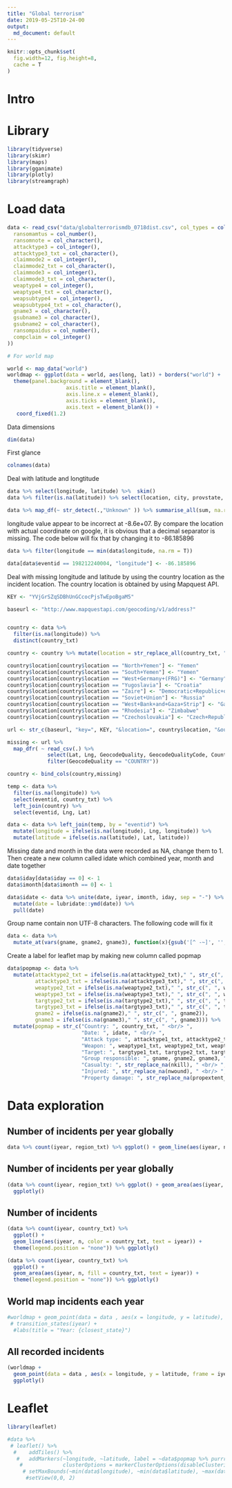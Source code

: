 ```yaml
---
title: "Global terrorism"
date: 2019-05-25T10-24-00
output: 
  md_document: default
---
```


```r
knitr::opts_chunk$set(
  fig.width=12, fig.height=8,
  cache = T
)

```

# Intro

# Library

```r
library(tidyverse)
library(skimr)
library(maps)
library(gganimate)
library(plotly)
library(streamgraph)
```

# Load data

```r
data <- read_csv("data/globalterrorismdb_0718dist.csv", col_types = cols(
  ransomamtus = col_number(),
  ransomnote = col_character(),
  attacktype3 = col_integer(),
  attacktype3_txt = col_character(),
  claimmode2 = col_integer(),
  claimmode2_txt = col_character(),
  claimmode3 = col_integer(),
  claimmode3_txt = col_character(),
  weaptype4 = col_integer(),
  weaptype4_txt = col_character(),
  weapsubtype4 = col_integer(),
  weapsubtype4_txt = col_character(),
  gname3 = col_character(),
  gsubname3 = col_character(),
  gsubname2 = col_character(),
  ransompaidus = col_number(),
  compclaim = col_integer()
))

# For world map

world <- map_data("world")
worldmap <- ggplot(data = world, aes(long, lat)) + borders("world") +
  theme(panel.background = element_blank(),
                   axis.title = element_blank(),
                   axis.line.x = element_blank(),
                   axis.ticks = element_blank(),
                   axis.text = element_blank()) +
   coord_fixed(1.2)


```

Data dimensions

```r
dim(data)
```

First glance

```r
colnames(data)
```


Deal with latitude and longtitude
```r
data %>% select(longitude, latitude) %>%  skim()
data %>% filter(is.na(latitude)) %>% select(location, city, provstate, country_txt, specificity) %>% filter(is.na(specificity))

data %>% map_df(~ str_detect(.,"Unknown" )) %>% summarise_all(sum, na.rm = TRUE)
```

longitude value appear to be incorrect at -8.6e+07. By compare the location with actual coordinate on google, it is obvious that a decimal separator is missing. The code below will fix that by changing it to -86.185896

```r
data %>% filter(longitude == min(data$longitude, na.rm = T))

data[data$eventid == 198212240004, "longitude"] <- -86.185896

```

Deal with missing longitude and latitude by using the country location as the incident location. The country location is obtained by using Mapquest API. 

```r
KEY <- "YVjGrSZqSDBhUnGCcocPjsTwEpoBgaM5"
```



```r

baseurl <- "http://www.mapquestapi.com/geocoding/v1/address?"


country <- data %>%  
  filter(is.na(longitude)) %>% 
  distinct(country_txt) 

country <- country %>% mutate(location = str_replace_all(country_txt, " ", "+"))

country$location[country$location == "North+Yemen"] <- "Yemen"
country$location[country$location == "South+Yemen"] <- "Yemen"
country$location[country$location == "West+Germany+(FRG)"] <- "Germany"
country$location[country$location == "Yugoslavia"] <- "Croatia"
country$location[country$location == "Zaire"] <- "Democratic+Republic+of+the+Congo"
country$location[country$location == "Soviet+Union"] <- "Russia"
country$location[country$location == "West+Bank+and+Gaza+Strip"] <- "Gaza+Strip"
country$location[country$location == "Rhodesia"] <- "Zimbabwe"
country$location[country$location == "Czechoslovakia"] <- "Czech+Republic" 

url <- str_c(baseurl, "key=", KEY, "&location=", country$location, "&outFormat=csv")

missing <- url %>% 
  map_dfr( ~ read_csv(.) %>% 
             select(Lat, Lng, GeocodeQuality, GeocodeQualityCode, Country) %>% 
             filter(GeocodeQuality == "COUNTRY"))

country <- bind_cols(country,missing) 

temp <- data %>% 
  filter(is.na(longitude)) %>% 
  select(eventid, country_txt) %>% 
  left_join(country) %>%  
  select(eventid, Lng, Lat)

data <- data %>% left_join(temp, by = "eventid") %>% 
  mutate(longitude = ifelse(is.na(longitude), Lng, longitude)) %>% 
  mutate(latitude = ifelse(is.na(latitude), Lat, latitude))
```

Missing date and month in the data were recorded as NA, change them to 1. Then create a new column called idate which combined year, month and date together

```r

data$iday[data$iday == 0] <- 1
data$imonth[data$imonth == 0] <- 1

data$idate <- data %>% unite(date, iyear, imonth, iday, sep = "-") %>% 
  mutate(date = lubridate::ymd(date)) %>% 
  pull(date)

```

Group name contain non UTF-8 characters. The following code will fix it

```r
data <- data %>% 
  mutate_at(vars(gname, gname2, gname3), function(x){gsub('[^ -~]', '', x)})
```

Create a label for leaflet map by making new column called popmap

```r
data$popmap <- data %>% 
  mutate(attacktype2_txt = ifelse(is.na(attacktype2_txt)," ", str_c(", ", attacktype2_txt)),
         attacktype3_txt = ifelse(is.na(attacktype3_txt)," ", str_c(", ", attacktype3_txt)),
         weaptype2_txt = ifelse(is.na(weaptype2_txt)," ", str_c(", ", weaptype2_txt)),
         weaptype3_txt = ifelse(is.na(weaptype3_txt)," ", str_c(", ", weaptype3_txt)),
         targtype2_txt = ifelse(is.na(targtype2_txt)," ", str_c(", ", targtype2_txt)),
         targtype3_txt = ifelse(is.na(targtype3_txt)," ", str_c(", ", targtype3_txt)),
         gname2 = ifelse(is.na(gname2)," ", str_c(", ", gname2)),
         gname3 = ifelse(is.na(gname3)," ", str_c(", ", gname3))) %>% 
  mutate(popmap = str_c("Country: ", country_txt, " <br/> ", 
                        "Date: ", idate, " <br/> ",
                        "Attack type: ", attacktype1_txt, attacktype2_txt, attacktype3_txt, " <br/> ",
                        "Weapon: ", weaptype1_txt, weaptype2_txt, weaptype3_txt, " <br/> ",
                        "Target: ", targtype1_txt, targtype2_txt, targtype3_txt, " <br/> ",
                        "Group responsible: ", gname, gname2, gname3, " <br/> ",
                        "Casualty: ", str_replace_na(nkill), " <br/> ",
                        "Injured: ", str_replace_na(nwound), " <br/> ",
                        "Property damage: ", str_replace_na(propextent_txt))) %>% pull(popmap)
```


# Data exploration

## Number of incidents per year globally

```r
data %>% count(iyear, region_txt) %>% ggplot() + geom_line(aes(iyear, n, color = fct_reorder2(region_txt, n, iyear))) + scale_x_continuous(breaks = 1970:2017) + theme(axis.text.x = element_text(angle = 45))
```

## Number of incidents per year globally

```r
(data %>% count(iyear, region_txt) %>% ggplot() + geom_area(aes(iyear, n, fill = region_txt)) + scale_x_continuous(breaks = 1970:2017) + theme(axis.text.x = element_text(angle = 45))) %>% 
  ggplotly()

```
## Number of incidents

```r
(data %>% count(iyear, country_txt) %>% 
  ggplot() +
  geom_line(aes(iyear, n, color = country_txt, text = iyear)) +
  theme(legend.position = "none")) %>% ggplotly()

(data %>% count(iyear, country_txt) %>% 
  ggplot() +
  geom_area(aes(iyear, n, fill = country_txt, text = iyear)) +
  theme(legend.position = "none")) %>% ggplotly()

```


## World map incidents each year

```r
#worldmap + geom_point(data = data , aes(x = longitude, y = latitude), alpha = 0.1, size = 0.5, color = "red") +
 # transition_states(iyear) +
  #labs(title = "Year: {closest_state}")
```


## All recorded incidents

```r
(worldmap + 
  geom_point(data = data , aes(x = longitude, y = latitude, frame = iyear), alpha = 0.1, size = 0.5, color = "red")) %>% 
  ggplotly()
```

# Leaflet

```r
library(leaflet)

#data %>%
 # leaflet() %>% 
  #    addTiles() %>%
   #   addMarkers(~longitude, ~latitude, label = ~data$popmap %>% purrr::map(shiny::HTML) ,
    #             clusterOptions = markerClusterOptions(disableClusteringAtZoom = 12)) %>% 
     # setMaxBounds(~min(data$longitude), ~min(data$latitude), ~max(data$longitude), ~max(data$latitude)) %>% 
      #setView(0,0, 2)
```


